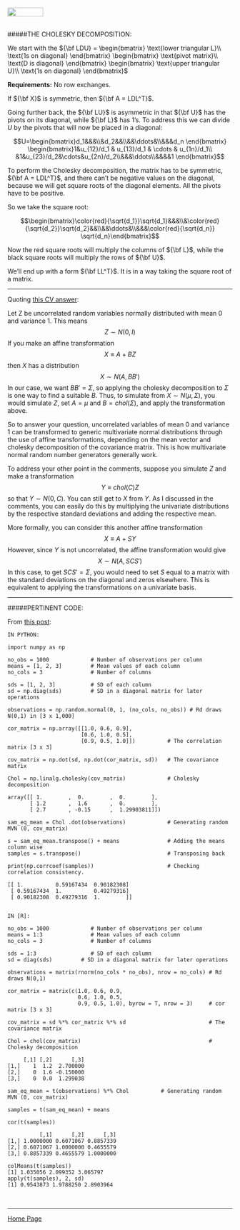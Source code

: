 <br>
<a href="http://rinterested.github.io/statistics/index.html">
<img HEIGHT="20" WIDTH="80" src="https://cloud.githubusercontent.com/assets/9312897/10556783/a27a26fa-745c-11e5-9b1a-2d5bd737387a.PNG"></a>
<br><br>

#####THE CHOLESKY DECOMPOSITION:
<br>

We start with the ${\bf LDU} = \begin{bmatrix} \text{lower triangular L}\\ \text{1s on diagonal} \end{bmatrix} \begin{bmatrix} \text{pivot matrix}\\ \text{D is diagonal} \end{bmatrix} \begin{bmatrix} \text{upper triangular U}\\ \text{1s on diagonal} \end{bmatrix}$

**Requirements:** No row exchanges. 

If ${\bf X}$ is symmetric, then ${\bf A = LDL^T}$.

Going further back, the ${\bf LU}$ is asymmetric in that ${\bf U}$ has the pivots on its diagonal, while ${\bf L}$ has $1$'s. To address this we can divide $U$ by the pivots that will now be placed in a diagonal:

$$U=\begin{bmatrix}d_1&&&\\&d_2&&\\&&\ddots&\\&&&d_n \end{bmatrix}
\begin{bmatrix}1&u_{12}/d_1 & u_{13}/d_1 & \cdots & u_{1n}/d_1\\
&1&u_{23}/d_2&\cdots&u_{2n}/d_2\\&&&\ddots\\&&&&1 \end{bmatrix}$$

To perform the Cholesky decomposition, the matrix has to be symmetric, ${\bf A = LDL^T}$, and there can't be negative values on the diagonal, because we will get square roots of the diagonal elements. All the pivots have to be positive.

So we take the square root:

$$\begin{bmatrix}\color{red}{\sqrt{d_1}}\sqrt{d_1}&&&\\&\color{red}{\sqrt{d_2}}\sqrt{d_2}&&\\&&\ddots&\\&&&\color{red}{\sqrt{d_n}} \sqrt{d_n}\end{bmatrix}$$

Now the red square roots will multiply the columns of ${\bf L}$, while the black square roots will multiply the rows of ${\bf U}$.

We'll end up with a form ${\bf LL^T}$. It is in a way taking the square root of a matrix.

---

Quoting [this CV answer](http://stats.stackexchange.com/a/89830/67822):

Let Z be uncorrelated random variables normally distributed with mean 0 and variance 1. This means
$$Z\sim N\left(0,I\right)$$
If you make an affine transformation
$$X\equiv A+BZ$$
then $X$ has a distribution
$$X\sim N\left(A,BB'\right)$$
In our case, we want $BB'=\Sigma$, so applying the cholesky decomposition to $\Sigma$ is one way to find a suitable $B$. Thus, to simulate from $X\sim N\left(\mu,\Sigma\right)$, you would simulate $Z$, set $A=\mu$ and $B=chol(\Sigma)$, and apply the transformation above.

So to answer your question, uncorrelated variables of mean 0 and variance 1 can be transformed to generic multivariate normal distributions through the use of affine transformations, depending on the mean vector and cholesky decomposition of the covariance matrix. This is how multivariate normal random number generators generally work. 

To address your other point in the comments, suppose you simulate $Z$ and make a transformation 
$$Y\equiv chol(C)Z$$
so that $Y\sim N(0, C)$. You can still get to $X$ from $Y$. As I discussed in the comments, you can easily do this by multiplying the univariate distributions by the respective standard deviations and adding the respective mean. 

More formally, you can consider this another affine transformation
$$X\equiv A+SY$$
However, since $Y$ is not uncorrelated, the affine transformation would give
$$X\sim N\left(A,SCS'\right)$$
In this case, to get $SCS'=\Sigma$, you would need to set $S$ equal to a matrix with the standard deviations on the diagonal and zeros elsewhere. This is equivalent to applying the transformations on a univariate basis.

---

#####PERTINENT CODE:

From [this post](http://stats.stackexchange.com/q/160054/67822):

```
IN PYTHON:

import numpy as np

no_obs = 1000             # Number of observations per column
means = [1, 2, 3]         # Mean values of each column
no_cols = 3               # Number of columns

sds = [1, 2, 3]           # SD of each column
sd = np.diag(sds)         # SD in a diagonal matrix for later operations

observations = np.random.normal(0, 1, (no_cols, no_obs)) # Rd draws N(0,1) in [3 x 1,000]

cor_matrix = np.array([[1.0, 0.6, 0.9],
                       [0.6, 1.0, 0.5],
                       [0.9, 0.5, 1.0]])          # The correlation matrix [3 x 3]

cov_matrix = np.dot(sd, np.dot(cor_matrix, sd))   # The covariance matrix

Chol = np.linalg.cholesky(cov_matrix)             # Cholesky decomposition

array([[ 1.        ,  0.        ,  0.        ],
       [ 1.2       ,  1.6       ,  0.        ],
       [ 2.7       , -0.15      ,  1.29903811]])

sam_eq_mean = Chol .dot(observations)             # Generating random MVN (0, cov_matrix)

s = sam_eq_mean.transpose() + means               # Adding the means column wise
samples = s.transpose()                           # Transposing back

print(np.corrcoef(samples))                       # Checking correlation consistency.

[[ 1.          0.59167434  0.90182308]
 [ 0.59167434  1.          0.49279316]
 [ 0.90182308  0.49279316  1.        ]]
 
 
IN [R]:

no_obs = 1000             # Number of observations per column
means = 1:3               # Mean values of each column
no_cols = 3               # Number of columns

sds = 1:3                 # SD of each column
sd = diag(sds)         # SD in a diagonal matrix for later operations

observations = matrix(rnorm(no_cols * no_obs), nrow = no_cols) # Rd draws N(0,1)

cor_matrix = matrix(c(1.0, 0.6, 0.9,
                      0.6, 1.0, 0.5,
                      0.9, 0.5, 1.0), byrow = T, nrow = 3)     # cor matrix [3 x 3]

cov_matrix = sd %*% cor_matrix %*% sd                          # The covariance matrix

Chol = chol(cov_matrix)                                        # Cholesky decomposition

     [,1] [,2]      [,3]
[1,]    1  1.2  2.700000
[2,]    0  1.6 -0.150000
[3,]    0  0.0  1.299038

sam_eq_mean = t(observations) %*% Chol          # Generating random MVN (0, cov_matrix)

samples = t(sam_eq_mean) + means

cor(t(samples))

          [,1]      [,2]      [,3]
[1,] 1.0000000 0.6071067 0.8857339
[2,] 0.6071067 1.0000000 0.4655579
[3,] 0.8857339 0.4655579 1.0000000

colMeans(t(samples))
[1] 1.035056 2.099352 3.065797
apply(t(samples), 2, sd)
[1] 0.9543873 1.9788250 2.8903964
```

<br>


---

<a href="http://rinterested.github.io/statistics/index.html">Home Page</a>
